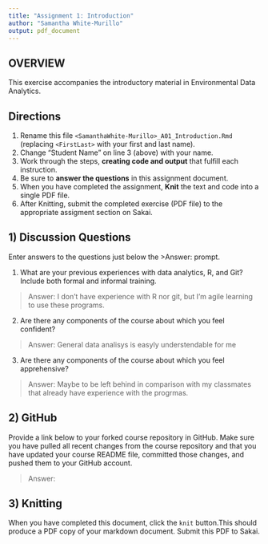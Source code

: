 ```yaml
---
title: "Assignment 1: Introduction"
author: "Samantha White-Murillo"
output: pdf_document
---
```


## OVERVIEW

This exercise accompanies the introductory material in Environmental Data Analytics. 

## Directions
1.  Rename this file `<SamanthaWhite-Murillo>_A01_Introduction.Rmd` (replacing `<FirstLast>` with your first and last name).
2.  Change "Student Name" on line 3 (above) with your name.
3.  Work through the steps, **creating code and output** that fulfill each instruction.
4.  Be sure to **answer the questions** in this assignment document.
5.  When you have completed the assignment, **Knit** the text and code into a single PDF file.
6.  After Knitting, submit the completed exercise (PDF file) to the appropriate assigment section on Sakai.


## 1) Discussion Questions
Enter answers to the questions just below the >Answer: prompt.

1. What are your previous experiences with data analytics, R, and Git? Include both formal and informal training.

> Answer: I don't have experience with R nor git, but I'm agile learning to use these programs.

2. Are there any components of the course about which you feel confident?

> Answer: General data analisys is easyly understendable for me

3. Are there any components of the course about which you feel apprehensive?

> Answer: Maybe to be left behind in comparison with my classmates that already have experience with the progrmas.


## 2) GitHub

Provide a link below to your forked course repository in GitHub. Make sure you have pulled all recent changes from the course repository and that you have updated your course README file, committed those changes, and pushed them to your GitHub account. 

> Answer: 

## 3) Knitting
When you have completed this document, click the `knit` button.This should produce a PDF copy of your markdown document. Submit this PDF to Sakai. 
